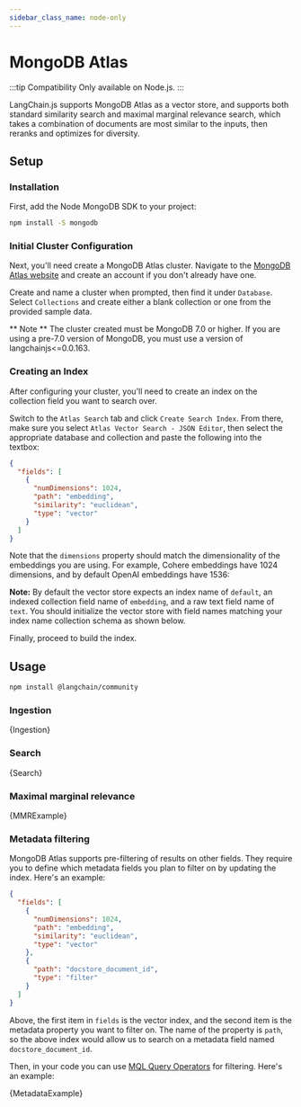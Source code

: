 ```yaml
---
sidebar_class_name: node-only
---
```


# MongoDB Atlas

:::tip Compatibility
Only available on Node.js.
:::

LangChain.js supports MongoDB Atlas as a vector store, and supports both standard similarity search and maximal marginal relevance search,
which takes a combination of documents are most similar to the inputs, then reranks and optimizes for diversity.

## Setup

### Installation

First, add the Node MongoDB SDK to your project:

```bash npm2yarn
npm install -S mongodb
```

### Initial Cluster Configuration

Next, you'll need create a MongoDB Atlas cluster. Navigate to the [MongoDB Atlas website](https://www.mongodb.com/atlas/database) and create an account if you don't already have one.

Create and name a cluster when prompted, then find it under `Database`. Select `Collections` and create either a blank collection or one from the provided sample data.

** Note ** The cluster created must be MongoDB 7.0 or higher. If you are using a pre-7.0 version of MongoDB, you must use a version of langchainjs<=0.0.163.

### Creating an Index

After configuring your cluster, you'll need to create an index on the collection field you want to search over.

Switch to the `Atlas Search` tab and click `Create Search Index`. From there, make sure you select `Atlas Vector Search - JSON Editor`,
then select the appropriate database and collection and paste the following into the textbox:

```json
{
  "fields": [
    {
      "numDimensions": 1024,
      "path": "embedding",
      "similarity": "euclidean",
      "type": "vector"
    }
  ]
}
```

Note that the `dimensions` property should match the dimensionality of the embeddings you are using.
For example, Cohere embeddings have 1024 dimensions, and by default OpenAI embeddings have 1536:

**Note:** By default the vector store expects an index name of `default`, an indexed collection field name of `embedding`, and a raw text field name of `text`.
You should initialize the vector store with field names matching your index name collection schema as shown below.

Finally, proceed to build the index.

## Usage


<IntegrationInstallTooltip></IntegrationInstallTooltip>

```bash npm2yarn
npm install @langchain/community
```

### Ingestion


<CodeBlock language="typescript">{Ingestion}</CodeBlock>

### Search


<CodeBlock language="typescript">{Search}</CodeBlock>

### Maximal marginal relevance


<CodeBlock language="typescript">{MMRExample}</CodeBlock>

### Metadata filtering

MongoDB Atlas supports pre-filtering of results on other fields. They require you to define which metadata fields
you plan to filter on by updating the index. Here's an example:

```json
{
  "fields": [
    {
      "numDimensions": 1024,
      "path": "embedding",
      "similarity": "euclidean",
      "type": "vector"
    },
    {
      "path": "docstore_document_id",
      "type": "filter"
    }
  ]
}
```

Above, the first item in `fields` is the vector index, and the second item is the metadata property you want to filter on.
The name of the property is `path`, so the above index would allow us to search on a metadata field named `docstore_document_id`.

Then, in your code you can use [MQL Query Operators](https://www.mongodb.com/docs/manual/reference/operator/query/) for filtering. Here's an example:


<CodeBlock language="typescript">{MetadataExample}</CodeBlock>
